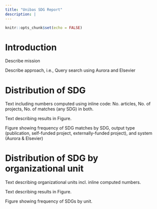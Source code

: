 ```yaml
---
title: "Unibas SDG Report"
description: |
---
```


```r
knitr::opts_chunk$set(echo = FALSE)
```

# Introduction

Describe mission

Describe approach, i.e., Query search using Aurora and Elsevier

# Distribution of SDG

Text including numbers computed using inline code: No. articles, No. of projects, No. of matches (any SDG) in both. 

Text describing results in Figure. 

Figure showing frequency of SDG matches by SDG, output type (publication, self-funded project, externally-funded project), and system (Aurora & Elsevier)


# Distribution of SDG by organizational unit

Text describing organizational units incl. inline computed numbers. 

Text describing results in Figure. 

Figure showing frequency of SDGs by unit.

